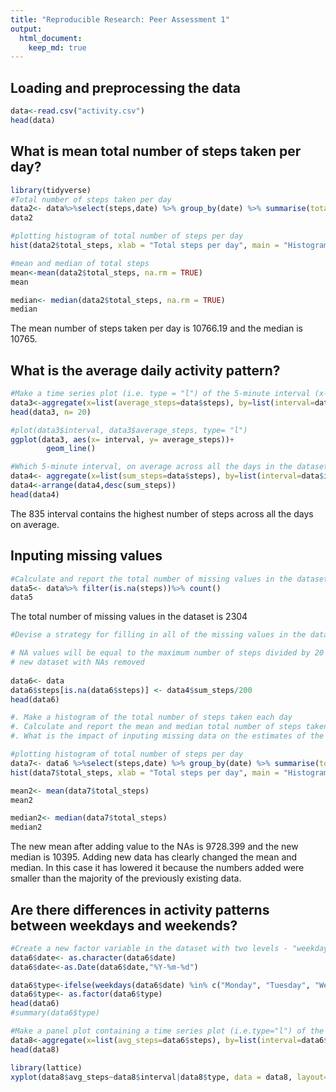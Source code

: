 ```yaml
---
title: "Reproducible Research: Peer Assessment 1"
output: 
  html_document:
    keep_md: true
---
```



## Loading and preprocessing the data
```r
data<-read.csv("activity.csv")
head(data)
```

## What is mean total number of steps taken per day?
```r
library(tidyverse)
#Total number of steps taken per day
data2<- data%>%select(steps,date) %>% group_by(date) %>% summarise(total_steps= sum(steps))
data2
```
```r
#plotting histogram of total number of steps per day
hist(data2$total_steps, xlab = "Total steps per day", main = "Histogram of Total steps per day")
```
```r
#mean and median of total steps 
mean<-mean(data2$total_steps, na.rm = TRUE)
mean

median<- median(data2$total_steps, na.rm = TRUE)
median
```
The mean number of steps taken per day is 10766.19 and the median is 10765.

## What is the average daily activity pattern?
```r
#Make a time series plot (i.e. type = "l") of the 5-minute interval (x-axis) and the average number of steps taken, averaged across all days (y-axis)
data3<-aggregate(x=list(average_steps=data$steps), by=list(interval=data$interval), FUN=mean, na.rm=TRUE)
head(data3, n= 20)
```
```r
#plot(data3$interval, data3$average_steps, type= "l")
ggplot(data3, aes(x= interval, y= average_steps))+
        geom_line()

```
```r
#Which 5-minute interval, on average across all the days in the dataset, contains the maximum number of steps?
data4<- aggregate(x=list(sum_steps=data$steps), by=list(interval=data$interval), FUN=sum, na.rm=TRUE)
data4<-arrange(data4,desc(sum_steps))
head(data4)
```
The 835 interval contains the highest number of steps across all the days on average.

## Inputing missing values
```r
#Calculate and report the total number of missing values in the dataset (i.e. the total number of rows with NAs)
data5<- data%>% filter(is.na(steps))%>% count()
data5
```
The total number of missing values in the dataset is 2304
```r
#Devise a strategy for filling in all of the missing values in the dataset. The strategy does not need to be sophisticated. For example, you could use the mean/median for that day, or the mean for that 5-minute interval, etc.

# NA values will be equal to the maximum number of steps divided by 20
# new dataset with NAs removed
 
data6<- data
data6$steps[is.na(data6$steps)] <- data4$sum_steps/200
head(data6)
```

```r
#. Make a histogram of the total number of steps taken each day
#. Calculate and report the mean and median total number of steps taken per day. Do these values    differ from the estimates from the first part of the assignment? 
#. What is the impact of inputing missing data on the estimates of the total daily number of steps?

#plotting histogram of total number of steps per day
data7<- data6 %>%select(steps,date) %>% group_by(date) %>% summarise(total_steps= sum(steps))
hist(data7$total_steps, xlab = "Total steps per day", main = "Histogram of Total steps per day")

```
```r
mean2<- mean(data7$total_steps)
mean2

median2<- median(data7$total_steps)
median2
```
The new mean after adding value to the NAs is 9728.399 and the new median is 10395. Adding new data has clearly changed the mean and median. In this case it has lowered it because the numbers added were smaller than the majority of the previously existing data.

## Are there differences in activity patterns between weekdays and weekends?
```r
#Create a new factor variable in the dataset with two levels - "weekday" and "weekend" indicating whether a given date is a weekday or weekend day.
data6$date<- as.character(data6$date)
data6$date<-as.Date(data6$date,"%Y-%m-%d")

data6$type<-ifelse(weekdays(data6$date) %in% c("Monday", "Tuesday", "Wednesday", "Thursday", "Friday"),"weekday", "weekend")
data6$type<- as.factor(data6$type)
head(data6)
#summary(data6$type)
```
```r
#Make a panel plot containing a time series plot (i.e.type="l") of the 5-minute interval (x-axis) and the average number of steps taken, averaged across all weekday days or weekend days (y-axis). See the README file in the GitHub repository to see an example of what this plot should look like using simulated data.
data8<-aggregate(x=list(avg_steps=data6$steps), by=list(interval=data6$interval, type = data6$type), FUN=sum, na.rm=TRUE)
head(data8)
```
```r
library(lattice)
xyplot(data8$avg_steps~data8$interval|data8$type, data = data8, layout=c(1,2), type="l", xlab = "interval", ylab="average steps")
```
